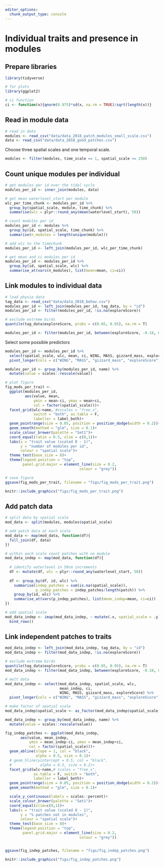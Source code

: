 ```yaml
---
editor_options:
  chunk_output_type: console
---
```


# Individual traits and presence in modules

## Prepare libraries

```r
library(tidyverse)

# for plots
library(ggplot2)

# ci function
ci <- function(x){qnorm(0.975)*sd(x, na.rm = TRUE)/sqrt(length(x))}
```

## Read in module data

```r
# read in data
modules <- read_csv("data/data_2018_patch_modules_small_scale.csv")
data <- read_csv("data/data_2018_good_patches.csv")
```

Choose three spatial scales and one temporal scale.

```r
modules <- filter(modules, time_scale == 1, spatial_scale <= 250)
```

## Count unique modules per individual

```r
# get modules per id over the tidal cycle
modules_per_id <- inner_join(modules, data)

# get mean waterlevel_start per module
wlc_per_time_chunk <- modules_per_id %>% 
  group_by(spatial_scale, module, time_chunk) %>% 
  summarise(wlc = plyr::round_any(mean(waterlevel_start), 50))

# count modules per id
modules_per_id <- modules %>%
  group_by(id, spatial_scale, time_chunk) %>% 
  summarise(n_modules = length(unique(module)))

# add wlc to the timechunk
modules_per_id <- left_join(modules_per_id, wlc_per_time_chunk)

# get mean and ci modules per id
modules_per_id <- modules_per_id %>% 
  group_by(id, spatial_scale, wlc) %>% 
  summarise_at(vars(n_modules), list(mean=mean, ci=ci))
```

## Link modules to individual data

```r
# load physio data
tag_data <- read_csv("data/data_2018_behav.csv")
modules_per_id <- left_join(modules_per_id, tag_data, by = "id")
modules_per_id <- filter(modules_per_id, !is.na(exploreScore))

# exclude extreme birds
quantile(tag_data$exploreScore, probs = c(0.05, 0.95), na.rm = T)

modules_per_id <- filter(modules_per_id, between(exploreScore, -0.18, 0.74))
```

Select some possible predictors

```r
modules_per_id <- modules_per_id %>% 
  select(spatial_scale, wlc, mean, ci, WING, MASS, gizzard_mass, exploreScore) %>%
  pivot_longer(cols = c("WING", "MASS", "gizzard_mass", "exploreScore"))

modules_per_id <- group_by(modules_per_id, name) %>% 
  mutate(value = scales::rescale(value))
```

```r
# plot figure
fig_mods_per_trait <-
  ggplot(modules_per_id,
         aes(value, mean, 
             ymin = mean-ci, ymax = mean+ci,
             col = factor(spatial_scale)))+
  facet_grid(wlc~name, #xscales = "free_x",
             switch = "both", as.table = F, 
             labeller = label_both)+
  geom_pointrange(size = 0.05, position = position_dodge(width = 0.2))+
  geom_smooth(method = "glm", size = 0.1)+
  scale_colour_brewer(palette = "Set1")+
  coord_equal(ratio = 0.5, xlim = c(0,1))+
  labs(x = "trait value (scaled 0 - 1)",
       y = "number of modules per id",
       colour = "spatial scale")+
  theme_test(base_size = 8)+
  theme(legend.position = "top",
        panel.grid.major = element_line(size = 0.2,
                                  colour = "grey"))

# save figure
ggsave(fig_mods_per_trait, filename = "figs/fig_mods_per_trait.png")
```

```r
knitr::include_graphics("figs/fig_mods_per_trait.png")
```

## Add patch data

```r
# split data by spatial scale
mod_data <- split(modules, modules$spatial_scale)

# add patch data at each scale
mod_data <- map(mod_data, function(df){
  full_join(df, data)
})

# within each scale count patches with no module
mod_data_indep <- map(mod_data, function(df){
  
  # identify waterlevel in 50cm increments
  df <- mutate(df, wlc = plyr::round_any(waterlevel_start, 50))
  
  df <- group_by(df, id, wlc) %>% 
    summarise(indep_patches = sum(is.na(spatial_scale)),
              p_indep_patches = indep_patches/length(patch)) %>% 
    group_by(id, wlc) %>%
    summarise_at(vars(p_indep_patches), list(mean_indep=mean, ci=ci))
})

# add spatial scale
mod_data_indep <- imap(mod_data_indep, ~ mutate(.x, spatial_scale = .y)) %>% 
  bind_rows()
```

## Link independent patches to traits

```r
mod_data_indep <- left_join(mod_data_indep, tag_data, by = "id")
mod_data_indep <- filter(mod_data_indep, !is.na(exploreScore))

# exclude extreme birds
quantile(tag_data$exploreScore, probs = c(0.05, 0.95), na.rm = T)
mod_data_indep <- filter(mod_data_indep, between(exploreScore, -0.18, 0.74))

# melt data
mod_data_indep <- select(mod_data_indep, spatial_scale, wlc, 
                         mean_indep, ci, 
                         WING, MASS, gizzard_mass, exploreScore) %>%
  pivot_longer(cols = c("WING", "MASS", "gizzard_mass", "exploreScore"))
```

```r
# make factor of spatial scale
mod_data_indep$spatial_scale <- as_factor(mod_data_indep$spatial_scale)

mod_data_indep <- group_by(mod_data_indep, name) %>% 
  mutate(value = scales::rescale(value))

fig_indep_patches <- ggplot(mod_data_indep,
       aes(value, mean_indep, 
           ymin = mean_indep-ci, ymax = mean_indep+ci,
           col = factor(spatial_scale)))+
  geom_abline(slope = 1, col = "black", 
              alpha = 0.5, size = 0.1)+
  # geom_hline(yintercept = 0.5, col = "black", 
  #             alpha = 0.5, size = 0.2)+
  facet_grid(wlc~name,# scales = "free_x",
             as.table = F, switch = "both",
             labeller = label_both)+
  geom_pointrange(size = 0.05, position = position_dodge(width = 0.2))+
  geom_smooth(method = "glm", size = 0.1)+

  scale_y_continuous(labels = scales::percent)+
  scale_colour_brewer(palette = "Set1")+
  coord_equal(xlim=c(0,1))+
  labs(x = "trait value (scaled 0 - 1)",
       y = "% patches not in modules",
       colour = "spatial scale")+
  theme_test(base_size = 8)+
  theme(legend.position = "top",
        panel.grid.major = element_line(size = 0.2,
                                  colour = "grey"))


ggsave(fig_indep_patches, filename = "figs/fig_indep_patches.png")
```

```r
knitr::include_graphics("figs/fig_indep_patches.png")
```